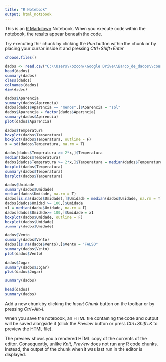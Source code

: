```yaml
---
title: "R Notebook"
output: html_notebook
---
```


This is an [R Markdown](http://rmarkdown.rstudio.com) Notebook. When you execute code within the notebook, the results appear beneath the code. 

Try executing this chunk by clicking the *Run* button within the chunk or by placing your cursor inside it and pressing *Ctrl+Shift+Enter*. 

```r
choose.files()
```
```r
dados <- read.csv("C:\\Users\\ozcon\\Google Drive\\Banco_de_dados\\course\\Secao9_Praticas_em_R-Limpeza_e_tratamento_de_dados\\dados\\tempo.csv",sep = ";", na.string = "", stringsAsFactors = T)
head(dados)
summary(dados)
class(dados)
colnames(dados)
dim(dados)
```
```r
dados$Aparencia
summary(dados$Aparencia)
dados[dados$Aparencia == "menos",]$Aparencia = "sol"
dados$Aparencia = factor(dados$Aparencia)
summary(dados$Aparencia)
plot(dados$Aparencia)
```


```r
dados$Temperatura
boxplot(dados$Temperatura)
boxplot(dados$Temperatura, outline = F)
x = sd(dados$Temperatura, na.rm = T)

dados[dados$Temperatura >= 2*x,]$Temperatura
median(dados$Temperatura)
dados[dados$Temperatura >= 2*x,]$Temperatura = median(dados$Temperatura)
boxplot(dados$Temperatura)
summary(dados$Temperatura)
barplot(dados$Temperatura)
```
```r
dados$Umidade
summary(dados$Umidade)
median(dados$Umidade, na.rm = T)
dados[is.na(dados$Umidade),]$Umidade = median(dados$Umidade, na.rm = T) 
dados[dados$Umidad >= 100,]$Umidade
x1 = median(dados$Umidade, na.rm = T)
dados[dados$Umidade>= 100,]$Umidade = x1
boxplot(dados$Umidade, outline = F)
boxplot(dados$Umidade)
summary(dados$Umidade)
```

```r
dados$Vento
summary(dados$Vento)
dados[is.na(dados$Vento),]$Vento = "FALSO"
summary(dados$Vento)
plot(dados$Vento)
```
```r
dados$Jogar
summary(dados$Jogar)
plot(dados$Jogar)
```

```r
summary(dados)
```

```r
head(dados)
summary(dados)
```

Add a new chunk by clicking the *Insert Chunk* button on the toolbar or by pressing *Ctrl+Alt+I*.

When you save the notebook, an HTML file containing the code and output will be saved alongside it (click the *Preview* button or press *Ctrl+Shift+K* to preview the HTML file).

The preview shows you a rendered HTML copy of the contents of the editor. Consequently, unlike *Knit*, *Preview* does not run any R code chunks. Instead, the output of the chunk when it was last run in the editor is displayed.
